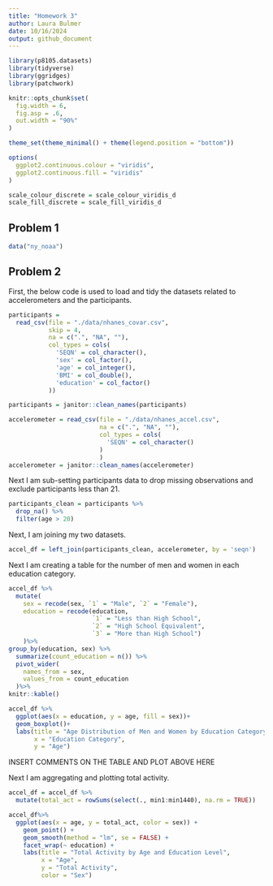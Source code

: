 ```yaml
---
title: "Homework 3"
author: Laura Bulmer
date: 10/16/2024
output: github_document
---
```

```r
library(p8105.datasets)
library(tidyverse)
library(ggridges)
library(patchwork)

knitr::opts_chunk$set(
  fig.width = 6,
  fig.asp = .6,
  out.width = "90%"
)

theme_set(theme_minimal() + theme(legend.position = "bottom"))

options(
  ggplot2.continuous.colour = "viridis",
  ggplot2.continuous.fill = "viridis"
)

scale_colour_discrete = scale_colour_viridis_d
scale_fill_discrete = scale_fill_viridis_d
```

## Problem 1

```r
data("ny_noaa")
```

## Problem 2

First, the below code is used to load and tidy the datasets related to accelerometers and the participants. 

```r
participants = 
  read_csv(file = "./data/nhanes_covar.csv", 
           skip = 4,
           na = c(".", "NA", ""),
           col_types = cols(
             'SEQN' = col_character(),
             'sex' = col_factor(),
             'age' = col_integer(),
             'BMI' = col_double(),
             'education' = col_factor()
           ))

participants = janitor::clean_names(participants)
```


```r
accelerometer = read_csv(file = "./data/nhanes_accel.csv",
                         na = c(".", "NA", ""),
                         col_types = cols(
                           'SEQN' = col_character()
                         )
                         )
accelerometer = janitor::clean_names(accelerometer)
```

Next I am sub-setting participants data to drop missing observations and exclude participants less than 21.

```r
participants_clean = participants %>%
  drop_na() %>%
  filter(age > 20)
```

Next, I am joining my two datasets. 

```r
accel_df = left_join(participants_clean, accelerometer, by = 'seqn')
```

Next I am creating a table for the number of men and women in each education category.

```r
accel_df %>%
  mutate(
    sex = recode(sex, `1` = "Male", `2` = "Female"),
    education = recode(education, 
                       `1` = "Less than High School", 
                       `2` = "High School Equivalent", 
                       `3` = "More than High School")
    )%>%
group_by(education, sex) %>%
  summarize(count_education = n()) %>%
  pivot_wider(
    names_from = sex,
    values_from = count_education
  )%>%
knitr::kable()
```

```r
accel_df %>%
  ggplot(aes(x = education, y = age, fill = sex))+
  geom_boxplot()+
  labs(title = "Age Distribution of Men and Women by Education Category",
       x = "Education Category",
       y = "Age")
```


INSERT COMMENTS ON THE TABLE AND PLOT ABOVE HERE

Next I am aggregating and plotting total activity.

```r
accel_df = accel_df %>%
  mutate(total_act = rowSums(select(., min1:min1440), na.rm = TRUE))

accel_df%>%
  ggplot(aes(x = age, y = total_act, color = sex)) +
    geom_point() +  
    geom_smooth(method = "lm", se = FALSE) +
    facet_wrap(~ education) + 
    labs(title = "Total Activity by Age and Education Level",
         x = "Age",
         y = "Total Activity",
         color = "Sex")
```

